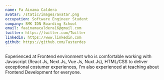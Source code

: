```yaml
---
name: Fa Ainama Caldera
avatar: /static/images/avatar.png
occupation: Software Engineer Student
company: SMK IDN Boarding School
email: faainamacaldera16@gmail.com
twitter: https://twitter.com/Twitter
linkedin: https://www.linkedin.com
github: https://github.com/Fasterdes
---
```


Experienced at Frontend environment who is comfortable working with Javascript (React Js, Next Js, Vue Js, Nuxt Js), HTML/CSS to deliver exceptional costumer experiences, I'm also experienced at teaching about Frontend Development for everyone.

